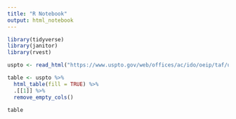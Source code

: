 ```yaml
---
title: "R Notebook"
output: html_notebook
---
```


```r
library(tidyverse)
library(janitor)
library(rvest)
```

```r

uspto <- read_html("https://www.uspto.gov/web/offices/ac/ido/oeip/taf/us_stat.htm")

table <- uspto %>% 
  html_table(fill = TRUE) %>% 
  .[[1]] %>% 
  remove_empty_cols()

table
```

